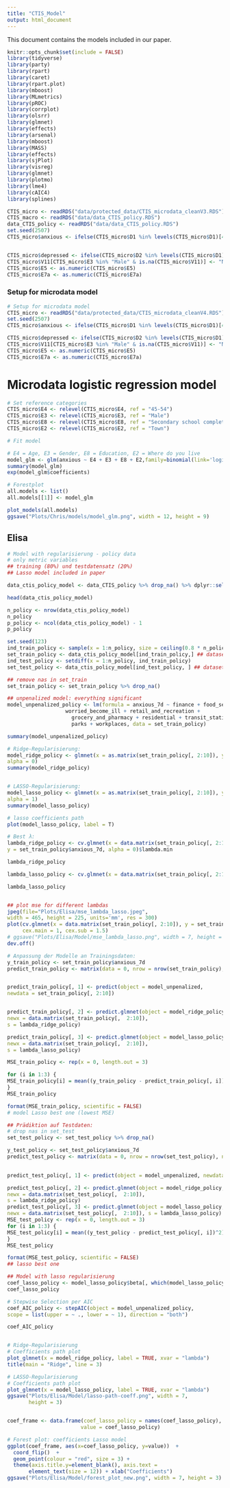 ```yaml
---
title: "CTIS_Model"
output: html_document
---
```


This document contains the models included in our paper.

```r
knitr::opts_chunk$set(include = FALSE)
library(tidyverse)
library(party)
library(rpart)
library(caret)
library(rpart.plot)
library(mboost)
library(MLmetrics)
library(pROC)
library(corrplot)
library(olsrr)
library(glmnet)
library(effects)
library(arsenal)
library(mboost)
library(MASS)
library(effects)
library(sjPlot)
library(visreg)
library(glmnet)
library(plotmo)
library(lme4)
library(cAIC4)
library(splines)
```

```r
CTIS_micro <- readRDS("data/protected_data/CTIS_microdata_cleanV3.RDS")
CTIS_macro <- readRDS("data/data_CTIS_policy.RDS")
data_CTIS_policy <- readRDS("data/data_CTIS_policy.RDS")
set.seed(2507)
CTIS_micro$anxious <- ifelse(CTIS_micro$D1 %in% levels(CTIS_micro$D1)[4:5], TRUE, FALSE )


CTIS_micro$depressed <- ifelse(CTIS_micro$D2 %in% levels(CTIS_micro$D1)[4:5], TRUE, FALSE )
CTIS_micro$V11[CTIS_micro$E3 %in% "Male" & is.na(CTIS_micro$V11)] <- "No"
CTIS_micro$E5 <- as.numeric(CTIS_micro$E5)
CTIS_micro$E7a <- as.numeric(CTIS_micro$E7a)

```

### Setup for microdata model
```r
# Setup for microdata model
CTIS_micro <- readRDS("data/protected_data/CTIS_microdata_cleanV4.RDS")
set.seed(2507)
CTIS_micro$anxious <- ifelse(CTIS_micro$D1 %in% levels(CTIS_micro$D1)[4:5], TRUE, FALSE )

CTIS_micro$depressed <- ifelse(CTIS_micro$D2 %in% levels(CTIS_micro$D1)[4:5], TRUE, FALSE )
CTIS_micro$V11[CTIS_micro$E3 %in% "Male" & is.na(CTIS_micro$V11)] <- "No"
CTIS_micro$E5 <- as.numeric(CTIS_micro$E5)
CTIS_micro$E7a <- as.numeric(CTIS_micro$E7a)

```

# Microdata logistic regression model
```r
# Set reference categories
CTIS_micro$E4 <- relevel(CTIS_micro$E4, ref = "45-54")
CTIS_micro$E3 <- relevel(CTIS_micro$E3, ref = "Male")
CTIS_micro$E8 <- relevel(CTIS_micro$E8, ref = "Secondary school complete")
CTIS_micro$E2 <- relevel(CTIS_micro$E2, ref = "Town")

# Fit model

# E4 = Age, E3 = Gender, E8 = Education, E2 = Where do you live
model_glm <- glm(anxious ~ E4 + E3 + E8 + E2,family=binomial(link='logit'), data=CTIS_micro)
summary(model_glm)
exp(model_glm$coefficients)

# Forestplot
all.models <- list()
all.models[[1]] <- model_glm

plot_models(all.models)
ggsave("Plots/Chris/models/model_glm.png", width = 12, height = 9)
```

## Elisa
```r
# Model with regularisierung - policy data
# only metric variables
## training (80%) und testdatensatz (20%)
## Lasso model included in paper

data_ctis_policy_model <- data_CTIS_policy %>% drop_na() %>% dplyr::select(anxious_7d, finance,  food_security, worried_become_ill, retail_and_recreation, grocery_and_pharmacy, residential, transit_stations, parks, workplaces)

head(data_ctis_policy_model)

n_policy <- nrow(data_ctis_policy_model)
n_policy
p_policy <- ncol(data_ctis_policy_model) - 1
p_policy

set.seed(123)
ind_train_policy <- sample(x = 1:n_policy, size = ceiling(0.8 * n_policy))
set_train_policy <- data_ctis_policy_model[ind_train_policy,] ## dataset
ind_test_policy <- setdiff(x = 1:n_policy, ind_train_policy)
set_test_policy <- data_ctis_policy_model[ind_test_policy, ] ## dataset

## remove nas in set_train
set_train_policy <- set_train_policy %>% drop_na()

## unpenalized model: everything significant
model_unpenalized_policy <- lm(formula = anxious_7d ~ finance + food_security +
                   worried_become_ill + retail_and_recreation +
                     grocery_and_pharmacy + residential + transit_stations + 
                     parks + workplaces, data = set_train_policy)

summary(model_unpenalized_policy)

# Ridge-Regularisierung:
model_ridge_policy <- glmnet(x = as.matrix(set_train_policy[, 2:10]), y = set_train_policy$anxious_7d,
alpha = 0)
summary(model_ridge_policy)


# LASSO-Regularisierung:
model_lasso_policy <- glmnet(x = as.matrix(set_train_policy[, 2:10]), y = set_train_policy$anxious_7d,
alpha = 1)
summary(model_lasso_policy)

# lasso coefficients path
plot(model_lasso_policy, label = T)

# Best λ:
lambda_ridge_policy <- cv.glmnet(x = data.matrix(set_train_policy[, 2:10]),
y = set_train_policy$anxious_7d, alpha = 0)$lambda.min

lambda_ridge_policy

lambda_lasso_policy <- cv.glmnet(x = data.matrix(set_train_policy[, 2:10]), y = set_train_policy$anxious_7d, alpha = 1)$lambda.min

lambda_lasso_policy


## plot mse for different lambdas 
jpeg(file="Plots/Elisa/mse_lambda_lasso.jpeg",
width = 465, height = 225, units='mm', res = 300)
plot(cv.glmnet(x = data.matrix(set_train_policy[, 2:10]), y = set_train_policy$anxious_7d, alpha = 1), cex.lab = 1.5, cex.axis = 1.5, 
     cex.main = 1, cex.sub = 1.5)
# ggsave("Plots/Elisa/Model/mse_lambda_lasso.png", width = 7, height = 3)
dev.off()

# Anpassung der Modelle an Trainingsdaten:
y_train_policy <- set_train_policy$anxious_7d
predict_train_policy <- matrix(data = 0, nrow = nrow(set_train_policy), ncol = 3)


predict_train_policy[, 1] <- predict(object = model_unpenalized,
newdata = set_train_policy[, 2:10])


predict_train_policy[, 2] <- predict.glmnet(object = model_ridge_policy,
newx = data.matrix(set_train_policy[,  2:10]),
s = lambda_ridge_policy)

predict_train_policy[, 3] <- predict.glmnet(object = model_lasso_policy,
newx = data.matrix(set_train_policy[,  2:10]),
s = lambda_lasso_policy)

MSE_train_policy <- rep(x = 0, length.out = 3)

for (i in 1:3) {
MSE_train_policy[i] = mean((y_train_policy - predict_train_policy[, i])^2)
}
MSE_train_policy

format(MSE_train_policy, scientific = FALSE)
# model Lasso best one (lowest MSE)

## Prädiktion auf Testdaten:
# drop nas in set_test
set_test_policy <- set_test_policy %>% drop_na()

y_test_policy <- set_test_policy$anxious_7d
predict_test_policy <- matrix(data = 0, nrow = nrow(set_test_policy), ncol = 3)
 

predict_test_policy[, 1] <- predict(object = model_unpenalized, newdata = set_test_policy[,  2:10]) 

predict_test_policy[, 2] <- predict.glmnet(object = model_ridge_policy,
newx = data.matrix(set_test_policy[,  2:10]),
s = lambda_ridge_policy)
predict_test_policy[, 3] <- predict.glmnet(object = model_lasso_policy,
newx = data.matrix(set_test_policy[,  2:10]), s = lambda_lasso_policy)
MSE_test_policy <- rep(x = 0, length.out = 3)
for (i in 1:3) {
MSE_test_policy[i] = mean((y_test_policy - predict_test_policy[, i])^2)
}
MSE_test_policy

format(MSE_test_policy, scientific = FALSE)
## lasso best one

## Model with lasso regularisierung
coef_lasso_policy <- model_lasso_policy$beta[, which(model_lasso_policy$lambda == lambda_lasso_policy)]
coef_lasso_policy

# Stepwise Selection per AIC
coef_AIC_policy <- stepAIC(object = model_unpenalized_policy,
scope = list(upper = ~ ., lower = ~ 1), direction = "both")

coef_AIC_policy


# Ridge-Regularisierung
# Coefficients path plot
plot_glmnet(x = model_ridge_policy, label = TRUE, xvar = "lambda")
title(main = "Ridge", line = 3)

# LASSO-Regularisierung
# Coefficients path plot
plot_glmnet(x = model_lasso_policy, label = TRUE, xvar = "lambda")
ggsave("Plots/Elisa/Model/lasso-path-coeff.png", width = 7, 
       height = 3)


coef_frame <- data.frame(coef_lasso_policy = names(coef_lasso_policy),
                        value = coef_lasso_policy)

# Forest plot: coefficients Lasso model
ggplot(coef_frame, aes(x=coef_lasso_policy, y=value))  + 
  coord_flip()  + 
  geom_point(colour = "red", size = 3) +
  theme(axis.title.y=element_blank(), axis.text =
       element_text(size = 12)) + xlab("Coefficients") 
ggsave("Plots/Elisa/Model/forest_plot_new.png", width = 7, height = 3)
```